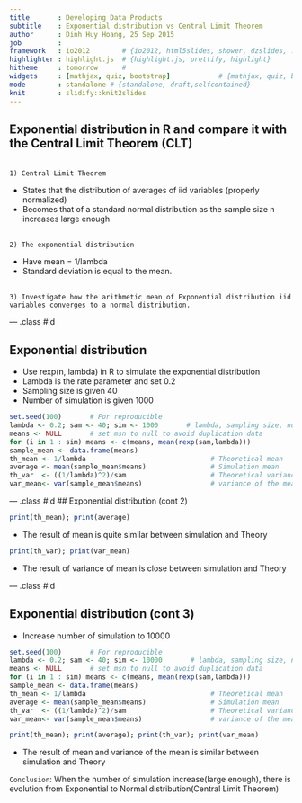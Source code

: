 ```yaml
---
title       : Developing Data Products
subtitle    : Exponential distribution vs Central Limit Theorem
author      : Dinh Huy Hoang, 25 Sep 2015
job         : 
framework   : io2012        # {io2012, html5slides, shower, dzslides, ...}
highlighter : highlight.js  # {highlight.js, prettify, highlight}
hitheme     : tomorrow      # 
widgets     : [mathjax, quiz, bootstrap]            # {mathjax, quiz, bootstrap}
mode        : standalone # {standalone, draft,selfcontained}
knit        : slidify::knit2slides
---
```


## Exponential distribution in R and compare it with the Central Limit Theorem (CLT)

<br>
`1) Central Limit Theorem`

  * States that the distribution of averages of iid variables (properly normalized)
  * Becomes that of a standard normal distribution as the sample size n increases large enough

<br>
`2) The exponential distribution` 
  
  * Have mean = 1/lambda 
  * Standard deviation is equal to the mean.

<br>
`3) Investigate how the arithmetic mean of Exponential distribution iid variables converges to a normal distribution.` 


--- .class #id 

## Exponential distribution 

* Use rexp(n, lambda) in R to simulate the exponential distribution 
* Lambda is the rate parameter and set 0.2
* Sampling size is given 40
* Number of simulation is given 1000

```r
set.seed(100)       # For reproducible 
lambda <- 0.2; sam <- 40; sim <- 1000       # lambda, sampling size, number of distributions 
means <- NULL       # set msn to null to avoid duplication data 
for (i in 1 : sim) means <- c(means, mean(rexp(sam,lambda))) 
sample_mean <- data.frame(means) 
th_mean <- 1/lambda                               # Theoretical mean
average <- mean(sample_mean$means)                # Simulation mean
th_var  <- ((1/lambda)^2)/sam                     # Theoretical variance 
var_mean<- var(sample_mean$means)                 # variance of the means 
```

--- .class #id
## Exponential distribution (cont 2)

```r
print(th_mean); print(average)
```
* The result of mean is quite similar between simulation and Theory 
```r
print(th_var); print(var_mean)
```
* The result of variance of mean is close between simulation and Theory 

--- .class #id

## Exponential distribution (cont 3)
* Increase number of simulation to 10000
```r
set.seed(100)       # For reproducible 
lambda <- 0.2; sam <- 40; sim <- 10000       # lambda, sampling size, number of distributions 
means <- NULL       # set msn to null to avoid duplication data 
for (i in 1 : sim) means <- c(means, mean(rexp(sam,lambda))) 
sample_mean <- data.frame(means) 
th_mean <- 1/lambda                               # Theoretical mean
average <- mean(sample_mean$means)                # Simulation mean
th_var  <- ((1/lambda)^2)/sam                     # Theoretical variance 
var_mean<- var(sample_mean$means)                 # variance of the means 
```

```r
print(th_mean); print(average); print(th_var); print(var_mean)
```

* The result of mean and variance of the mean is similar between simulation and Theory 

`Conclusion`: When the number of simulation increase(large enough), there is evolution from Exponential to Normal distribution(Central Limit Theorem) 

